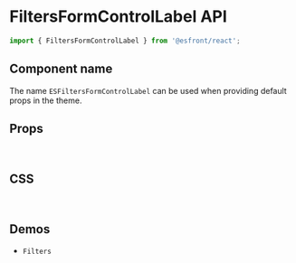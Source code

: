 
<Meta title="Components API/FiltersFormControlLabel" />

# FiltersFormControlLabel API

```js
import { FiltersFormControlLabel } from '@esfront/react';
```

## Component name

The name `ESFiltersFormControlLabel` can be used when providing default props in the theme.

## Props

<TableInterface name="FiltersFormControlLabelProps" variant="props" />

<br />

## CSS

<TableInterface name="FiltersFormControlLabelClasses" variant="css" />

<br />

## Demos

<ul>
  <li>
    <LinkTo kind="components-Filters" story="demo">
      <code>Filters</code>
    </LinkTo>
  </li>
</ul>
